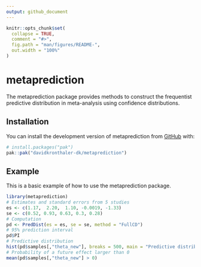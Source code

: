 ```yaml
---
output: github_document
---
```


<!-- README.md is generated from README.Rmd. Please edit that file -->
<!-- README.Rmd needs to be rendered to MD with devtools::build_readme() -->

```r
knitr::opts_chunk$set(
  collapse = TRUE,
  comment = "#>",
  fig.path = "man/figures/README-",
  out.width = "100%"
)
```

# metaprediction

<!-- badges: start -->
<!-- badges: end -->

The metaprediction package provides methods to construct the frequentist predictive distribution in meta-analysis using confidence distributions.

## Installation

You can install the development version of metaprediction from [GitHub](https://github.com/) with:

``` r
# install.packages("pak")
pak::pak("davidkronthaler-dk/metaprediction")
```

## Example

This is a basic example of how to use the metaprediction package.

```r
library(metaprediction)
# Estimates and standard errors from 5 studies
es <- c(1.17,  2.20,  1.10, -0.0019, -1.33) 
se <- c(0.52, 0.93, 0.63, 0.3, 0.28)
# Computation
pd <- PredDist(es = es, se = se, method = "FullCD")
# 95% prediction interval
pd$PI
# Predictive distribution
hist(pd$samples[,"theta_new"], breaks = 500, main = "Predictive distribution")
# Probability of a future effect larger than 0
mean(pd$samples[,"theta_new"] > 0)
```




